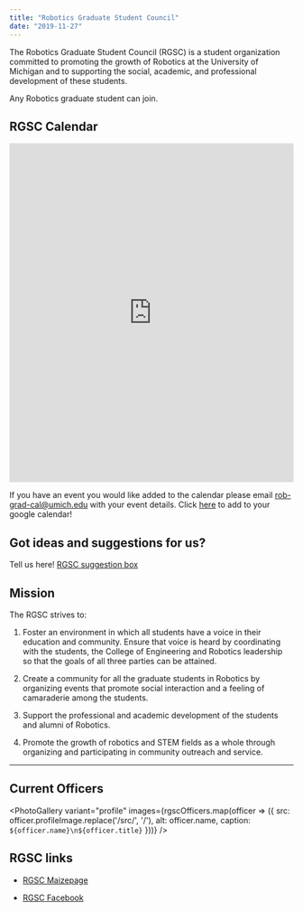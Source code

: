 ```yaml
---
title: "Robotics Graduate Student Council"
date: "2019-11-27"
---
```



The Robotics Graduate Student Council (RGSC) is a student organization committed to promoting the growth of Robotics at the University of Michigan and to supporting the social, academic, and professional development of these students.

Any Robotics graduate student can join.

## RGSC Calendar

<iframe src="https://calendar.google.com/calendar/embed?src=umich.edu_67qo58b5p9d22f7j4drsuk40dk%40group.calendar.google.com&ctz=America%2FNew_York" style="border: 0" width="100%" height="600" frameborder="0" scrolling="no"></iframe>

If you have an event you would like added to the calendar please email [rob-grad-cal@umich.edu](mailto:rob-grad-cal@umich.edu) with your event details. Click [here](https://calendar.google.com/calendar?cid=dW1pY2guZWR1XzY3cW81OGI1cDlkMjJmN2o0ZHJzdWs0MGRrQGdyb3VwLmNhbGVuZGFyLmdvb2dsZS5jb20) to add to your google calendar!

## Got ideas and suggestions for us?

Tell us here! [RGSC suggestion box](https://forms.gle/icfLyvcV1Xg3ZmMd8 "RGSC suggestion box!")

## Mission

The RGSC strives to:

1. Foster an environment in which all students have a voice in their education and community. Ensure that voice is heard by coordinating with the students, the  College of Engineering and Robotics leadership so that the goals of all three parties can be attained.

3. Create a community for all the graduate students in Robotics by organizing events that promote social interaction and a feeling of camaraderie among the students.

5. Support the professional and academic development of the students and alumni of Robotics.

7. Promote the growth of robotics and STEM fields as a whole through organizing and participating in community outreach and service.

* * *

## Current Officers

<PhotoGallery
  variant="profile"
  images={rgscOfficers.map(officer => ({
    src: officer.profileImage.replace('/src/', '/'),
    alt: officer.name,
    caption: `${officer.name}\n${officer.title}`
  }))}
/>

## RGSC links

- [RGSC Maizepage](https://maizepages.umich.edu/organization/roboticsgsc)

- [RGSC Facebook](https://www.facebook.com/groups/377587015760522/)
